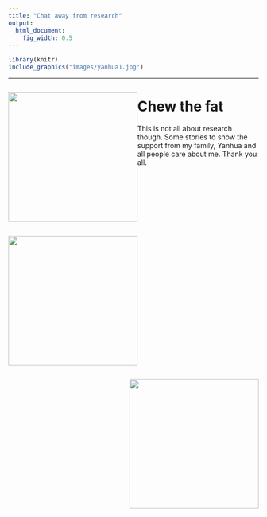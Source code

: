 ```yaml
---
title: "Chat away from research"
output:
  html_document:
    fig_width: 0.5
---
```


```r
library(knitr)
include_graphics("images/yanhua1.jpg")
```

----------

<div style="float: left; position: relative"><img src="images/group.jpg" width = "260" />
</div>

<div style="float: left; position: relative"><img src="images/group2.jpg" width = "260" />
</div>

<div style="float: right; position: relative"><img src="images/family.jpg" width = "260" />
</div>

<div class = "col-md-8">

# Chew the fat
This is not all about research though. Some stories to show the support from my family, Yanhua and all people care about me. Thank you all.

